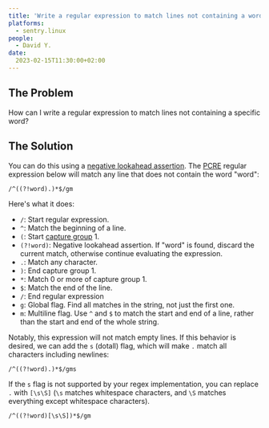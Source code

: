 ```yaml
---
title: 'Write a regular expression to match lines not containing a word'
platforms: 
  - sentry.linux
people: 
  - David Y.
date: 
  2023-02-15T11:30:00+02:00
---
```


## The Problem

How can I write a regular expression to match lines not containing a specific word?

## The Solution

You can do this using a [negative lookahead assertion](https://www.regular-expressions.info/lookaround.html). The [PCRE](https://www.pcre.org/) regular expression below will match any line that does not contain the word "word":

```
/^((?!word).)*$/gm
```

Here's what it does:

* `/`: Start regular expression.
* `^`: Match the beginning of a line.
* `(`: Start [capture group](https://www.regular-expressions.info/brackets.html) 1.
* `(?!word)`: Negative lookahead assertion. If "word" is found, discard the current match, otherwise continue evaluating the expression.
* `.`: Match any character.
* `)`: End capture group 1.
* `*`: Match 0 or more of capture group 1.
* `$`: Match the end of the line.
* `/`: End regular expression
* `g`: Global flag. Find all matches in the string, not just the first one.
* `m`: Multiline flag. Use `^` and `$` to match the start and end of a line, rather than the start and end of the whole string.

Notably, this expression will not match empty lines. If this behavior is desired, we can add the `s` (dotall) flag, which will make `.` match all characters including newlines:

```
/^((?!word).)*$/gms
```

If the `s` flag is not supported by your regex implementation, you can replace `.` with `[\s\S]` (`\s` matches whitespace characters, and `\S` matches everything except whitespace characters).

```
/^((?!word)[\s\S])*$/gm
```
